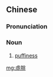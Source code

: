 ==Chinese==
{{zh-forms|s=虚胖}}

===Pronunciation===
{{zh-pron
|m=xūpàng
|c=heoi1 bun6
|mn=qz:hir-phàng/xm:hu-phàng/zz:hi-phàng
|cat=n
}}

===Noun===
{{zh-noun}}

# [[puffiness]]

[[mg:虛胖]]